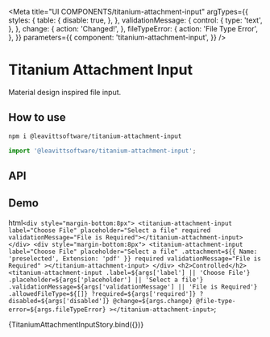 
<Meta
  title="UI COMPONENTS/titanium-attachment-input"
  argTypes={{
    styles: {
      table: {
        disable: true,
      },
    },
    validationMessage: {
      control: {
        type: 'text',
      },
    },
    change: {
      action: 'Changed!',
    },
    fileTypeError: {
      action: 'File Type Error',
    },
  }}
  parameters={{
    component: 'titanium-attachment-input',
  }}
/>

# Titanium Attachment Input

Material design inspired file input.

## How to use

```bash
npm i @leavittsoftware/titanium-attachment-input
```

```js
import '@leavittsoftware/titanium-attachment-input';
```

## API

<ArgsTable story={PRIMARY_STORY} />

## Demo

  html`
    <div style="margin-bottom:8px">
      <titanium-attachment-input label="Choose File" placeholder="Select a file" required validationMessage="File is Required"></titanium-attachment-input>
    </div>
    <div style="margin-bottom:8px">
      <titanium-attachment-input
        label="Choose File"
        placeholder="Select a file"
        .attachment=${{ Name: 'preselected', Extension: 'pdf' }}
        required
        validationMessage="File is Required"
      ></titanium-attachment-input>
    </div>
    <h2>Controlled</h2>
    <titanium-attachment-input
      .label=${args['label'] || 'Choose File'}
      .placeholder=${args['placeholder'] || 'Select a file'}
      .validationMessage=${args['validationMessage'] || 'File is Required'}
      .allowedFileType=${[]}
      ?required=${args['required']}
      ?disabled=${args['disabled']}
      @change=${args.change}
      @file-type-error=${args.fileTypeError}
    ></titanium-attachment-input>
  `;

<Canvas withToolbar>
  <Story name="Docs">{TitaniumAttachmentInputStory.bind({})}</Story>
</Canvas>
